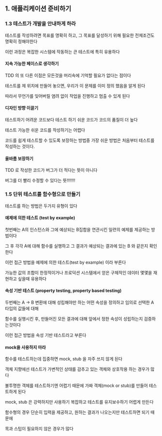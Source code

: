 ## 1. 애플리케이션 준비하기


### 1.3 테스트가 개발을 안내하게 하라

테스트를 작성하려면 목표를 명확히 하고, 그 목표를 달성하기 위해 필요한 전제조건도 명확히 정해야한다

이런 과정은 복잡한 시스템에 작동하는 큰 테스트에 특히 유용하다


#### 지속 가능한 페이스로 생각하기

TDD 의 또 다른 이점은 모든것을 머리속에 기억할 필요가 없다는 점이다

테스트를 제 위치에 만들어 놓으면, 우리가 이 문제를 이미 정의 했음을 알게 된다

따라서 무언가를 잊어버릴 염려 없이 작업을 진행하고 멈출 수 있게 된다


#### 디자인 방향 이끌기

테스트하기 어려운 코드보다 테스트 하기 쉬운 코드가 코드의 품질이 더 높다

테스트 가능한 쉬운 코드를 작성하기는 어렵다

코드를 쉽게 테스트할 수 있도록 보장하는 방법중 가장 쉬운 방법은 처음부터 테스트를 작성하는 것이다.


#### 올바름 보장하기

TDD 로 작성한 코드가 버그가 더 적다는 뜻이 아니다

버그를 더 빨리 수정할 수 있다는 뜻!!!!!!!


### 1.5 단위 테스트를 함수형으로 만들기

테스트를 하는 방법은 두가지 유형이 있다


#### 예제에 의한 테스트 (test by example)
첫번째는 A의 인스턴스와 그에 예상되는 B집합을 연관시킨 일련의 예제를 제공하는 방법이다

그 후 각각 A에 대해 함수를 실행하고 그 결과가 예상되는 결과에 있는 B 와 같은지 확인한다

이런 접근 방법을 예제에 의한 테스트(test by example) 이라 부른다


가능한 값의 조합이 한정적이거나 프로덕션 시스템에서 얻은 구체적인 데이터 몇몇을 재현하고 싶을때 유용하다



#### 속성 기반 테스트 (property testing, property based testing)
두번째는 A -> B 변환에 대해 성립해야만 하는 어떤 속성을 정의하고 임의로 선택한 A 타입의 값들에 대해

함수를 실행시킨 후, 만들어진 모든 결과에 대해 앞에서 정한 속성이 성립하는지 검증하는것이다

이런 접근 방법을 속성 기반 테스트라고 부른다

#### mock을 사용하지 마라

함수를 테스트하는데 집중하면 mock, stub 을 자주 쓰지 않게 된다

객체 지향에선 테스트가 가변적인 상태를 감추고 있는 객체와 상호작용 하는 경우가 많다

불투명한 객체를 테스트하기엔 어렵기 때문에 가짜 객체(mock or stub)를 만들어 테스트하게 된다

mock, stub 은 강력하지만 사용하기 복잡하고 테스트를 유지보수하기 어렵게 만든다


함수형의 경우 단순히 입력을 제공하고, 원하는 결과가 나오는지만 테스트하면 되기 때문에

목과 스텁이 필요하지 않은 경우가 많다

